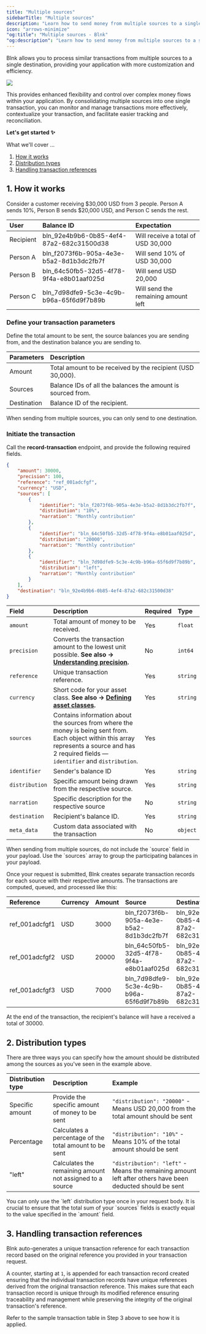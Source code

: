 ```yaml
---
title: "Multiple sources"
sidebarTitle: "Multiple sources"
description: "Learn how to send money from multiple sources to a single destination."
icon: "arrows-minimize"
"og:title": "Multiple sources - Blnk"
"og:description": "Learn how to send money from multiple sources to a single destination."
---
```



Blnk allows you to process similar transactions from multiple sources to a single destination, providing your application with more customization and efficiency.

<Frame caption="Simplified flow of how multiple sources work">
	<img src="/images/multiple-sources.png" />
</Frame>

This provides enhanced flexibility and control over complex money flows within your application. By consolidating multiple sources into one single transaction, you can monitor and manage transactions more effectively, contextualize your transaction, and facilitate easier tracking and reconciliation.

<CardGroup>
    <Card title="Multiple destinations" href="multiple-destinations" iconType="duotone" icon="arrows-maximize"></Card>
</CardGroup>

**Let's get started ✨**

What we'll cover …

1. [How it works](#1-how-it-works)
2. [Distribution types](#2-distribution-types)
3. [Handling transaction references](#3-handling-transaction-references)

## 1. How it works

Consider a customer receiving $30,000 USD from 3 people. Person A sends 10%, Person B sends $20,000 USD, and Person C sends the rest.

| User | Balance ID | Expectation
| :--- | :--- | :--- |
| Recipient | bln_92e4b9b6-0b85-4ef4-87a2-682c31500d38 | Will receive a total of USD 30,000
| Person A | bln_f2073f6b-905a-4e3e-b5a2-8d1b3dc2fb7f | Will send 10% of USD 30,000
| Person B | bln_64c50fb5-32d5-4f78-9f4a-e8b01aaf025d | Will send USD 20,000
| Person C | bln_7d98dfe9-5c3e-4c9b-b96a-65f6d9f7b89b | Will send the remaining amount left

### Define your transaction parameters

Define the total amount to be sent, the source balances you are sending from, and the destination balance you are sending to.

| Parameters | Description
| :--- | :--- |
| Amount| Total amount to be received by the recipient (USD 30,000).
|Sources| Balance IDs of all the balances the amount is sourced from.
|Destination| Balance ID of the recipient.

<Warning>
    When sending from multiple sources, you can only send to one destination.
</Warning>

### Initiate the transaction

Call the **record-transaction** endpoint, and provide the following required fields.

```json Request
{
    "amount": 30000,
    "precision": 100,
    "reference": "ref_001adcfgf",
    "currency": "USD",
    "sources": [
        {
            "identifier": "bln_f2073f6b-905a-4e3e-b5a2-8d1b3dc2fb7f",
            "distribution": "10%",
            "narration": "Monthly contribution"
        },
        {
            "identifier": "bln_64c50fb5-32d5-4f78-9f4a-e8b01aaf025d",
            "distribution": "20000",
            "narration": "Monthly contribution"
        },
        {
            "identifier": "bln_7d98dfe9-5c3e-4c9b-b96a-65f6d9f7b89b",
            "distribution": "left",
            "narration": "Monthly contribution"
        }
    ],
    "destination": "bln_92e4b9b6-0b85-4ef4-87a2-682c31500d38"
}
```

| Field | Description | Required | Type
| :--- | :--- | :--- | :---
|`amount`| Total amount of money to be received. | Yes | `float`
| `precision` | Converts the transaction amount to the lowest unit possible. **See also → [Understanding precision](precision).** | No | `int64`
|`reference`| Unique transaction reference. | Yes | `string`
| `currency`| Short code for your asset class. **See also → [Defining asset classes](../guide/asset-classes).** |Yes|`string`
| `sources`| Contains information about the sources from where the money is being sent from. Each object within this array represents a source and has 2 required fields — `identifier` and `distribution`. | Yes
|`identifier`| Sender's balance ID | Yes | `string`
| `distribution`|Specific amount being drawn from the respective source. | Yes | `string`
|`narration`| Specific description for the respective source | No | `string`
|`destination`| Recipient's balance ID. | Yes | `string`
| `meta_data` | Custom data associated with the transaction | No | `object`

<Warning>
    When sending from multiple sources, do not include the `source` field in your payload. Use the `sources` array to group the participating balances in your payload.
</Warning>

Once your request is submitted, Blnk creates separate transaction records for each source with their respective amounts. The transactions are computed, queued, and processed like this:

| Reference | Currency | Amount | Source | Destination
| :--- | :--- | :--- | :--- | :--- |
| ref_001adcfgf1 | USD | 3000 | bln_f2073f6b-905a-4e3e-b5a2-8d1b3dc2fb7f | bln_92e4b9b6-0b85-4ef4-87a2-682c31500d38
| ref_001adcfgf2 | USD | 20000 | bln_64c50fb5-32d5-4f78-9f4a-e8b01aaf025d | bln_92e4b9b6-0b85-4ef4-87a2-682c31500d38
| ref_001adcfgf3 | USD | 7000 | bln_7d98dfe9-5c3e-4c9b-b96a-65f6d9f7b89b | bln_92e4b9b6-0b85-4ef4-87a2-682c31500d38

At the end of the transaction, the recipient's balance will have a received a total of 30000.

## 2. Distribution types

There are three ways you can specify how the amount should be distributed among the sources as you've seen in the example above.

| Distribution type | Description | Example
| :--- | :--- | :--- |
| Specific amount | Provide the specific amount of money to be sent | `"distribution": "20000"` - Means USD 20,000 from the total amount should be sent
| Percentage | Calculates a percentage of the total amount to be sent | `"distribution": "10%"` - Means 10% of the total amount should be sent
| "left" | Calculates the remaining amount not assigned to a source | `"distribution": "left"` - Means the remaining amount left after others have been deducted should be sent

<Warning>
    You can only use the `left` distribution type once in your request body.
</Warning>

<Warning>
    It is crucial to ensure that the total sum of your `sources` fields is exactly equal to the value specified in the `amount` field.
</Warning>

## 3. Handling transaction references

Blnk auto-generates a unique transaction reference for each transaction record based on the original reference you provided in your transaction request. 

A counter, starting at `1`, is appended for each transaction record created ensuring that the individual transaction records have unique references derived from the original transaction reference. This makes sure that each transaction record is unique through its modified reference ensuring traceability and management while preserving the integrity of the original transaction's reference.

<Tip>
    Refer to the sample transaction table in Step 3 above to see how it is applied.
</Tip>

<NeedHelp />